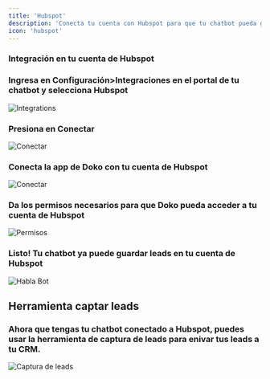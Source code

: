 ```yaml
---
title: 'Hubspot'
description: 'Conecta tu cuenta con Hubspot para que tu chatbot pueda guardar leads'
icon: 'hubspot'
---
```

### Integración en tu cuenta de Hubspot

<Steps>
    <Step>
        <h3>Ingresa en Configuración>Integraciones en el portal de tu chatbot y selecciona Hubspot</h3>
       <Frame>
  <img src="/images/integracion-hubspot.png" alt="Integrations" />
</Frame>
    </Step>
 <Step>
        <h3>Presiona en Conectar</h3>
       <Frame>
  <img src="/images/boton-hubspot.png" alt="Conectar" />
</Frame>
    </Step>
     <Step>
        <h3>Conecta la app de Doko con tu cuenta de Hubspot</h3>
       <Frame>
  <img src="/images/hubspot-conect.png" alt="Conectar" />
</Frame>
    </Step>
    <Step>
        <h3>Da los permisos necesarios para que Doko pueda acceder a tu cuenta de Hubspot</h3>
       <Frame>
  <img src="/images/permisos-hubspot.png" alt="Permisos" />
 
</Frame>
    </Step>
    <Step>
        <h3>Listo! Tu chatbot ya puede guardar leads en tu cuenta de Hubspot </h3>
       <Frame>
  <img src="/images/hubspot-done.png" alt="Habla Bot" />
</Frame>
    </Step>
</Steps>


## Herramienta captar leads

### Ahora que tengas tu chatbot conectado a Hubspot, puedes usar la herramienta de captura de leads para enivar tus leads a tu CRM.

<Frame>
  <img src="/images/captar-leads.png" alt="Captura de leads" />
</Frame>